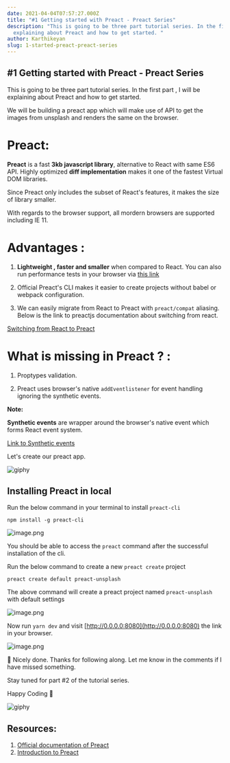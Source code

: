 ```yaml
---
date: 2021-04-04T07:57:27.000Z
title: "#1 Getting started with Preact - Preact Series"
description: "This is going to be three part tutorial series. In the first part , I will be
  explaining about Preact and how to get started. "
author: Karthikeyan
slug: 1-started-preact-preact-series
---
```

## #1 Getting started with Preact - Preact Series

This is going to be three part tutorial series. In the first part , I will be explaining about Preact and how to get started. 

We will be building a preact app which will make use of API to get the images from unsplash and renders the same on the browser. 

# Preact:

**Preact** is a fast **3kb javascript library**, alternative to React with same ES6 API. Highly optimized **diff implementation** makes it one of the fastest Virtual DOM libraries. 

Since Preact only includes the subset of React's features, it makes the size of library smaller.

With regards to the browser support, all mordern browsers are supported including IE 11. 

# Advantages :

1. **Lightweight , faster and smaller** when compared to React. You can also run performance tests in your browser via [this link](https://developit.github.io/preact-perf/)

2. Official Preact's CLI makes it easier to create projects without babel or webpack configuration. 

3. We can easily migrate from React to Preact with `preact/compat` aliasing. Below is the link to preactjs documentation about switching from react.

[Switching from React to Preact](https://preactjs.com/guide/v10/getting-started#aliasing-react-to-preact)

# What is missing in Preact ? :

1. Proptypes validation.

2. Preact uses browser's native  `addEventlistener` for event handling ignoring the synthetic events. 

**Note:**

**Synthetic events** are wrapper around the browser's native event which forms React event system. 

[Link to Synthetic events](https://reactjs.org/docs/events.html)

Let's create our preact app. 

![giphy](https://media.giphy.com/media/PiQejEf31116URju4V/giphy.gif)

## Installing Preact in local 

Run the below command in your terminal to install `preact-cli`

```shell
npm install -g preact-cli
```

![image.png](https://cdn.hashnode.com/res/hashnode/image/upload/v1617474293938/OvxbGi8lV.png)

You should be able to access the `preact` command after the successful installation of the cli. 

Run the below command to create a new `preact create` project

```
preact create default preact-unsplash
```

The above command will create a preact project named `preact-unsplash` with default settings 


![image.png](https://cdn.hashnode.com/res/hashnode/image/upload/v1617474645083/V82RQNgGZ.png)


Now run `yarn dev` and visit [http://0.0.0.0:8080](http://0.0.0.0:8080) the link in your browser. 


![image.png](https://cdn.hashnode.com/res/hashnode/image/upload/v1617475877286/wkuwklhU9.png)


🎉 Nicely done. Thanks for following along. Let me know in the comments if I have missed something. 

Stay tuned for part #2 of the tutorial series.

Happy Coding 🙂 

![giphy](https://media.giphy.com/media/lOJKLVYkNDWN8GoPoA/giphy.gif)


## Resources:

1. [Official documentation of Preact](https://preactjs.com)
2. [Introduction to Preact](https://blog.logrocket.com/introduction-to-preact-a-smaller-faster-react-alternative-ad5532eb6d79/)